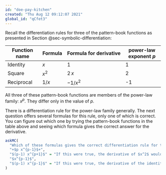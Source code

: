 ```yaml
---
id: "doe-pay-kitchen"
created: "Thu Aug 12 09:12:07 2021"
global_id: "qCfet3"
---
```



Recall the differentiation rules for three of the pattern-book functions as presented in Section @sec-symbolic-differentiation: 

Function name | Formula | Formula for derivative| power-law exponent $p$
--------------|---------|-----------------------|---------------
Identity      | $x$     | $1$         | 1
Square        | $x^2$   | $2\, x$     | 2
Reciprocal    | $1/x$   | $-1/x^2$    | -1

All three of these pattern-book functions are members of the power-law family: $x^p$. They differ only in the value of $p$.

There is a differentiation rule for the power-law family generally. The next question offers several formulas for this rule, only one of which is correct. You can figure out which one by trying the pattern-book functions in the table above and seeing which formula gives the correct answer for the derivative.

```r
askMC(
  "Which of these formulas gives the correct differentiation rule for the power-law family $x^p$?",
  "+$p x^{p-1}$+",
  "$(p-1) x^{p+1}$" = "If this were true, the derivative of $x^2$ would be $x^3$.",
  "$x^{p-1}$",
  "$(p-1) x^{p-1}$" = "If this were true, the derivative of the identity function ($p=1$) would be 0." 
)
```





